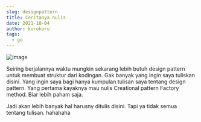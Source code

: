 ```yaml
---
slug: designpattern
title: Ceritanya nulis
date: 2021-10-04
author: kurokoru
tags:
  - go
---
```

![image](https://imagizer.imageshack.com/v2/1024x768q90/924/wGmD4g.jpg)

Seiring berjalannya waktu mungkin sekarang lebih butuh design pattern untuk membuat struktur dari kodingan. 
Gak banyak yang ingin saya tuliskan disini. Yang ingin saya bagi hanya kumpulan tulisan saya tentang design pattern. 
Yang pertama kayaknya mau nulis Creational pattern Factory method. Biar lebih paham saja. 

Jadi akan lebih banyak hal harusny ditulis disini. Tapi ya tidak semua tentang tulisan. hahahaha
